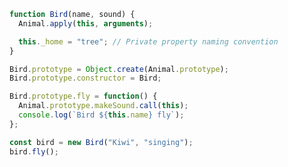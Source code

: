```js
function Bird(name, sound) {
  Animal.apply(this, arguments);

  this._home = "tree"; // Private property naming convention
}

Bird.prototype = Object.create(Animal.prototype);
Bird.prototype.constructor = Bird;

Bird.prototype.fly = function() {
  Animal.prototype.makeSound.call(this);
  console.log(`Bird ${this.name} fly`);
};

const bird = new Bird("Kiwi", "singing");
bird.fly();
```

